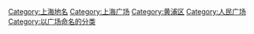 {{Catmore}}

[[Category:上海地名|Category:上海地名]]
[[Category:上海广场|Category:上海广场]]
[[Category:黄浦区|Category:黄浦区]]
[[Category:人民广场|Category:人民广场]]
[[Category:以广场命名的分类|Category:以广场命名的分类]]